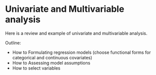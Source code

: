 # Univariate and Multivariable analysis {#multivariable}

Here is a review and example of univariate and multivariable analysis.

Outline:

* How to Formulating regression models (choose functional forms for categorical and continuous covariates)
* How to Assessing model assumptions
* How to select variables

